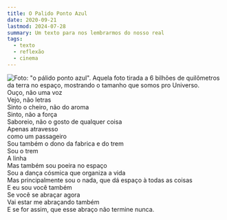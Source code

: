 ```yaml
---
title: O Palido Ponto Azul
date: 2020-09-21
lastmod: 2024-07-28
summary: Um texto para nos lembrarmos do nosso real
tags:
  - texto
  - reflexão
  - cinema
---
```


![Foto: "o pálido ponto azul". Aquela foto tirada a 6 bilhões de quilômetros da terra no espaço, mostrando o tamanho que somos pro Universo.](/static/images/blogs/palido-ponto-azul/palido-ponto-azul.jpg)
Ouço, não uma voz  
Vejo, não letras  
Sinto o cheiro, não do aroma  
Sinto, não a força  
Saboreio, não o gosto de qualquer coisa  
Apenas atravesso  
como um passageiro  
Sou também o dono da fabrica e do trem  
Sou o trem  
A linha  
Mas também sou poeira no espaço  
Sou a dança cósmica que organiza a vida  
Mas principalmente sou o nada, que dá espaço à todas as coisas  
E eu sou você também  
Se você se abraçar agora  
Vai estar me abraçando também  
E se for assim, que esse abraço não termine nunca.
